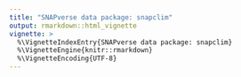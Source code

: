 ```yaml
---
title: "SNAPverse data package: snapclim"
output: rmarkdown::html_vignette
vignette: >
  %\VignetteIndexEntry{SNAPverse data package: snapclim}
  %\VignetteEngine{knitr::rmarkdown}
  %\VignetteEncoding{UTF-8}
---
```

